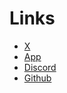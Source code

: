 # Links

- [X](https://x.com/aisync_labs)
- [App](https://aisync.world)
- [Discord](https://discord.com/)
- [Github](https://github.com/AISYNC-Labs)
